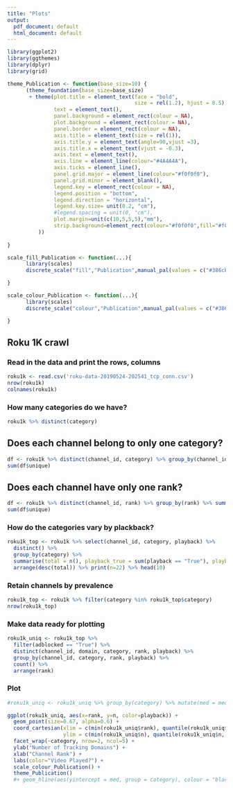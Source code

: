 ```yaml
---
title: "Plots"
output:
  pdf_document: default
  html_document: default
---
```


```r
library(ggplot2)
library(ggthemes)
library(dplyr)
library(grid)

theme_Publication <- function(base_size=10) {
      (theme_foundation(base_size=base_size)
       + theme(plot.title = element_text(face = "bold",
                                         size = rel(1.2), hjust = 0.5),
               text = element_text(),
               panel.background = element_rect(colour = NA),
               plot.background = element_rect(colour = NA),
               panel.border = element_rect(colour = NA),
               axis.title = element_text(size = rel(1)),
               axis.title.y = element_text(angle=90,vjust =3),
               axis.title.x = element_text(vjust = -0.3),
               axis.text = element_text(), 
               axis.line = element_line(colour="#4A4A4A"),
               axis.ticks = element_line(),
               panel.grid.major = element_line(colour="#f0f0f0"),
               panel.grid.minor = element_blank(),
               legend.key = element_rect(colour = NA),
               legend.position = "bottom",
               legend.direction = "horizontal",
               legend.key.size= unit(0.2, "cm"),
               #legend.spacing = unit(0, "cm"),
               plot.margin=unit(c(10,5,5,5),"mm"),
               strip.background=element_rect(colour="#f0f0f0",fill="#f0f0f0")
          ))
      
}

scale_fill_Publication <- function(...){
      library(scales)
      discrete_scale("fill","Publication",manual_pal(values = c("#386cb0","#fdb462","#7fc97f","#ef3b2c","#662506","#a6cee3","#fb9a99","#984ea3","#ffff33")), ...)

}

scale_colour_Publication <- function(...){
      library(scales)
      discrete_scale("colour","Publication",manual_pal(values = c("#386cb0","#f58403","#7fc97f","#ef3b2c","#662506","#a6cee3","#fb9a99","#984ea3","#ffff33")), ...)

}
```

## Roku 1K crawl

### Read in the data and print the rows, columns
```r
roku1k <- read.csv('roku-data-20190524-202541_tcp_conn.csv')
nrow(roku1k)
colnames(roku1k)
```

### How many categories do we have?
```r
roku1k %>% distinct(category)
```

## Does each channel belong to only one category?
```r
df <- roku1k %>% distinct(channel_id, category) %>% group_by(channel_id) %>% summarise(counts = n(), unique = counts == 1)
sum(df$unique)
```

## Does each channel have only one rank?
```r
df <- roku1k %>% distinct(channel_id, rank) %>% group_by(rank) %>% summarise(counts = n(), unique = counts == 1) 
sum(df$unique)
```

### How do the categories vary by plackback?
```r
roku1k_top <- roku1k %>% select(channel_id, category, playback) %>% 
  distinct() %>% 
  group_by(category) %>% 
  summarise(total = n(), playback_true = sum(playback == "True"), playback_false = sum(playback == "False")) %>% 
  arrange(desc(total)) %>% print(n=22) %>% head(10)
```


### Retain channels by prevalence
```r
roku1k_top <- roku1k %>% filter(category %in% roku1k_top$category) 
nrow(roku1k_top)
```

### Make data ready for plotting
```r
roku1k_uniq <- roku1k_top %>% 
  filter(adblocked == "True") %>% 
  distinct(channel_id, domain, category, rank, playback) %>% 
  group_by(channel_id, category, rank, playback) %>% 
  count() %>% 
  arrange(rank)
```

### Plot
```r
#roku1k_uniq <- roku1k_uniq %>% group_by(category) %>% mutate(med = median(n))

ggplot(roku1k_uniq, aes(x=rank, y=n, color=playback)) +
  geom_point(size=0.67, alpha=0.6) + 
  coord_cartesian(xlim = c(min(roku1k_uniq$rank), quantile(roku1k_uniq$rank, 0.99)),
                  ylim = c(min(roku1k_uniq$n), quantile(roku1k_uniq$n, 0.997))) +
  facet_wrap(~category, nrow=2, ncol=5) + 
  ylab("Number of Tracking Domains") + 
  xlab("Channel Rank") + 
  labs(color="Video Played?") + 
  scale_colour_Publication() + 
  theme_Publication() 
  #+ geom_hline(aes(yintercept = med, group = category), colour = "black", linetype = 2)
```
